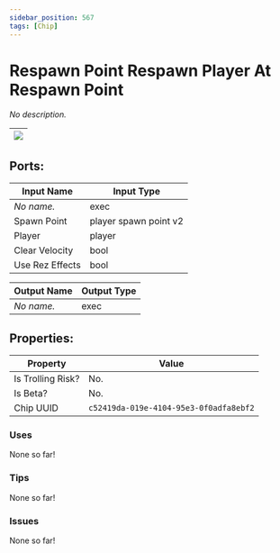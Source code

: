 ```yaml
---
sidebar_position: 567
tags: [Chip]
---
```


# Respawn Point Respawn Player At Respawn Point


*No description.*

| ![](https://images-ext-2.discordapp.net/external/MPmIaQzlEPmgGWlgi-WxBBXt0Bjv_zWPkg1y1f_sy3s/https/www.recroomcircuits.com/image/circuit/absolute-value?width=206&height=108) |
|-----|

## Ports:

| Input Name | Input Type |
|-----------|-----------|
| *No name.* | exec |
| Spawn Point | player spawn point v2 |
| Player | player |
| Clear Velocity | bool |
| Use Rez Effects | bool |

| Output Name | Output Type |
|-----------|-----------|
| *No name.* | exec |

## Properties:

| Property  | Value |
|-------------------|-----------|
| Is Trolling Risk? | No. |
| Is Beta? | No. |
| Chip UUID | `c52419da-019e-4104-95e3-0f0adfa8ebf2` |

### Uses

None so far!

### Tips

None so far!

### Issues

None so far!